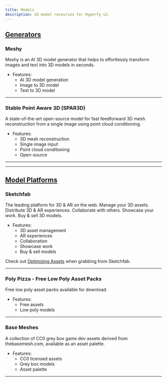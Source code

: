 ```yaml
---
title: Models
description: 3d model resources for Hyperfy v2.
---
```



## <u>Generators</u>


### Meshy
Meshy is an AI 3D model generator that helps to effortlessly transform images and text into 3D models in seconds.
* Features:
  + AI 3D model generation
  + Image to 3D model
  + Text to 3D model

<LinkPreview id="https://www.meshy.ai/" />

---

### Stable Point Aware 3D (SPAR3D)
<Badge text="Stability-AI" variant="tip" />

A state-of-the-art open-source model for fast feedforward 3D mesh reconstruction from a single image using point cloud conditioning.
* Features:
  + 3D mesh reconstruction
  + Single image input
  + Point cloud conditioning
  + Open-source

<LinkCard title="SPAR3D Documentation" href="https://github.com/Stability-AI/stable-point-aware-3d/blob/main/README.md#comfyui-extension" />


---
---

## <u>Model Platforms</u>


### Sketchfab
The leading platform for 3D & AR on the web. Manage your 3D assets. Distribute 3D & AR experiences. Collaborate with others. Showcase your work. Buy & sell 3D models.
* Features:
  + 3D asset management
  + AR experiences
  + Collaboration
  + Showcase work
  + Buy & sell models

<Aside>

Check out [Optimizing Assets](/guides/optimizing/) when grabbing from Sketchfab.

</Aside>

<LinkPreview id="https://sketchfab.com/" />

---

### Poly Pizza - Free Low Poly Asset Packs
<Badge text="Poly-pizza" variant="tip" />

Free low poly asset packs available for download.
* Features:
  + Free assets
  + Low poly models

<LinkCard title="Get Free Assets on Poly Pizza" href="https://poly.pizza/bundles" />


---

### Base Meshes
A collection of CC0 grey box game dev assets derived from thebasemesh.com, available as an asset palette.
* Features:
  + CC0 licensed assets
  + Grey box models
  + Asset palette

<LinkPreview id="https://github.com/M3-org/base-meshes"/>

---
